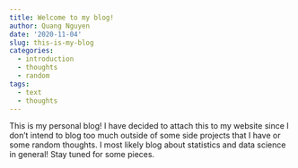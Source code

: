 ```yaml
---
title: Welcome to my blog!
author: Quang Nguyen
date: '2020-11-04'
slug: this-is-my-blog
categories:
  - introduction
  - thoughts
  - random
tags:
  - text
  - thoughts
---
```


This is my personal blog! I have decided to attach this to my website since I don't intend to blog too much outside of some side projects that I have or some random thoughts. I most likely blog about statistics and data science in general! Stay tuned for some pieces. 